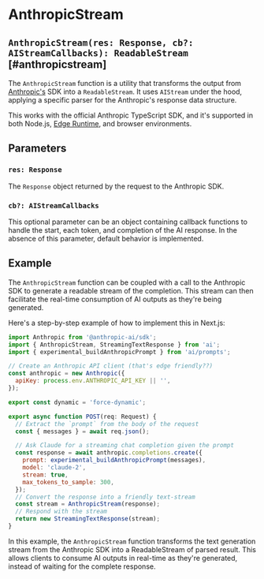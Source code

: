# AnthropicStream

## `AnthropicStream(res: Response, cb?: AIStreamCallbacks): ReadableStream` [#anthropicstream]

The `AnthropicStream` function is a utility that transforms the output from [Anthropic's](https://www.anthropic.com) SDK into a `ReadableStream`. It uses `AIStream` under the hood, applying a specific parser for the Anthropic's response data structure.

This works with the official Anthropic TypeScript SDK, and it's supported in both Node.js, [Edge Runtime](https://edge-runtime.vercel.app), and browser environments.

## Parameters

### `res: Response`

The `Response` object returned by the request to the Anthropic SDK.

### `cb?: AIStreamCallbacks`

This optional parameter can be an object containing callback functions to handle the start, each token, and completion of the AI response. In the absence of this parameter, default behavior is implemented.

## Example

The `AnthropicStream` function can be coupled with a call to the Anthropic SDK to generate a readable stream of the completion. This stream can then facilitate the real-time consumption of AI outputs as they're being generated.

Here's a step-by-step example of how to implement this in Next.js:

```js filename="app/api/completion/route.ts"
import Anthropic from '@anthropic-ai/sdk';
import { AnthropicStream, StreamingTextResponse } from 'ai';
import { experimental_buildAnthropicPrompt } from 'ai/prompts';

// Create an Anthropic API client (that's edge friendly??)
const anthropic = new Anthropic({
  apiKey: process.env.ANTHROPIC_API_KEY || '',
});

export const dynamic = 'force-dynamic';

export async function POST(req: Request) {
  // Extract the `prompt` from the body of the request
  const { messages } = await req.json();

  // Ask Claude for a streaming chat completion given the prompt
  const response = await anthropic.completions.create({
    prompt: experimental_buildAnthropicPrompt(messages),
    model: 'claude-2',
    stream: true,
    max_tokens_to_sample: 300,
  });
  // Convert the response into a friendly text-stream
  const stream = AnthropicStream(response);
  // Respond with the stream
  return new StreamingTextResponse(stream);
}
```

In this example, the `AnthropicStream` function transforms the text generation stream from the Anthropic SDK into a ReadableStream of parsed result. This allows clients to consume AI outputs in real-time as they're generated, instead of waiting for the complete response.
